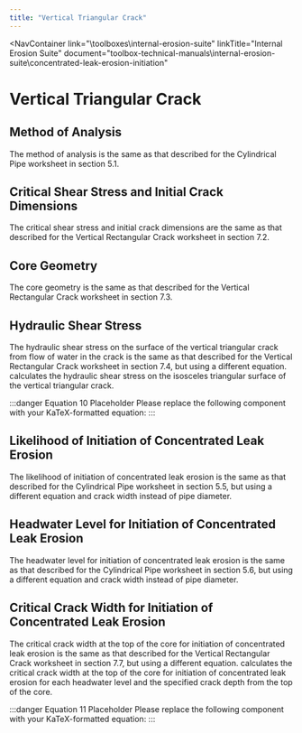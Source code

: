 ```yaml
---
title: "Vertical Triangular Crack"
---
```



<NavContainer 
  link="\toolboxes\internal-erosion-suite"
  linkTitle="Internal Erosion Suite"
  document="toolbox-technical-manuals\internal-erosion-suite\concentrated-leak-erosion-initiation"
></NavContainer>

# Vertical Triangular Crack

## Method of Analysis

The method of analysis is the same as that described for the Cylindrical Pipe worksheet in section 5.1.

## Critical Shear Stress and Initial Crack Dimensions

The critical shear stress and initial crack dimensions are the same as that described for the Vertical Rectangular Crack worksheet in section 7.2.

## Core Geometry

The core geometry is the same as that described for the Vertical Rectangular Crack worksheet in section 7.3.

## Hydraulic Shear Stress

The hydraulic shear stress on the surface of the vertical triangular crack from flow of water in the crack is the same as that described for the
Vertical Rectangular Crack worksheet in section 7.4, but using a different equation. <EquationReference equationKey="equation-10" /> calculates the
hydraulic shear stress on the isosceles triangular surface of the vertical triangular crack.

:::danger Equation 10 Placeholder
Please replace the following component with your KaTeX-formatted equation:
<Equation
  equationKey="equation-10"
  equation="\tau = \frac{\gamma_{W}W}{6DL} \frac{(H_{1}^{3} - H_{2}^{3})}{(H_{1}+H_{2})\sqrt{1+ \frac{W^2}{4D^2}}}"
/>
:::

## Likelihood of Initiation of Concentrated Leak Erosion

The likelihood of initiation of concentrated leak erosion is the same as that described for the Cylindrical Pipe worksheet in section 5.5, but using a
 different equation and crack width instead of pipe diameter.

## Headwater Level for Initiation of Concentrated Leak Erosion

The headwater level for initiation of concentrated leak erosion is the same as that described for the Cylindrical Pipe worksheet in section 5.6, but
using a different equation and crack width instead of pipe diameter.

## Critical Crack Width for Initiation of Concentrated Leak Erosion

The critical crack width at the top of the core for initiation of concentrated leak erosion is the same as that described for the Vertical Rectangular
 Crack worksheet in section 7.7, but using a different equation. <EquationReference equationKey="equation-11" /> calculates the critical crack width
at the top of the core for initiation of concentrated leak erosion for each headwater level and the specified crack depth from the top of the core.

:::danger Equation 11 Placeholder
Please replace the following component with your KaTeX-formatted equation:
<Equation
  equationKey="equation-11"
  equation="W_{cr} = \frac{\tau_{c}(H_{1}+H_{2})}{\sqrt{ \frac{\gamma_{W}^{2}(H_{1}^{3} - H_{2}^{3})^2}{36D^{2}L^{2}} - \frac{\tau_{c}^{2}(H_{1}+H_{2})^{2}}{4d^2} }}"
/>
:::

<CitationFootnote />